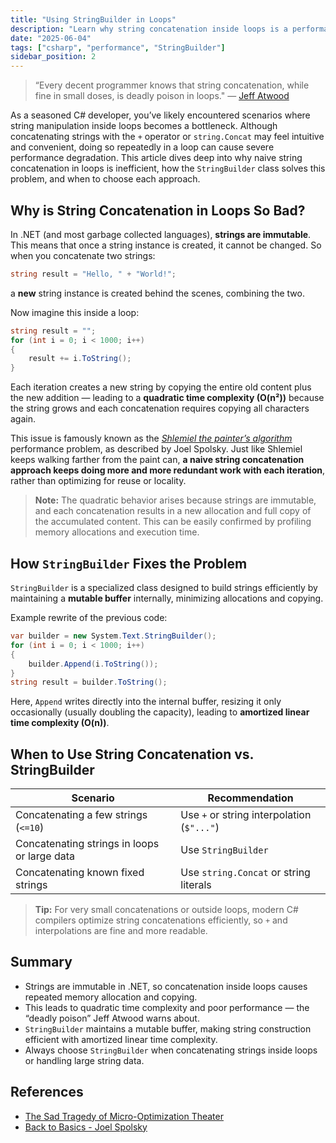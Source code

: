 ```yaml
---
title: "Using StringBuilder in Loops"
description: "Learn why string concatenation inside loops is a performance killer in C#. Discover how StringBuilder helps avoid costly allocations and improves efficiency in high-iteration scenarios."
date: "2025-06-04"
tags: ["csharp", "performance", "StringBuilder"]
sidebar_position: 2
---
```


> “Every decent programmer knows that string concatenation, while fine in small doses, is deadly poison in loops."
> — [Jeff Atwood](https://blog.codinghorror.com/the-sad-tragedy-of-micro-optimization-theater/#:~:text=Every%C2%A0decent%20programmer%20knows%20that%20string%20concatenation%2C%20while%20fine%20in%20small%20doses%2C%20is%20deadly%20poison%20in%20loops.)

As a seasoned C# developer, you’ve likely encountered scenarios where string manipulation inside loops becomes a bottleneck. Although concatenating strings with the `+` operator or `string.Concat` may feel intuitive and convenient, doing so repeatedly in a loop can cause severe performance degradation. This article dives deep into why naive string concatenation in loops is inefficient, how the `StringBuilder` class solves this problem, and when to choose each approach.

## Why is String Concatenation in Loops So Bad?

In .NET (and most garbage collected languages), **strings are immutable**. This means that once a string instance is created, it cannot be changed. So when you concatenate two strings:

```csharp
string result = "Hello, " + "World!";
```

a **new** string instance is created behind the scenes, combining the two.

Now imagine this inside a loop:

```csharp
string result = "";
for (int i = 0; i < 1000; i++)
{
    result += i.ToString();
}
```

Each iteration creates a new string by copying the entire old content plus the new addition — leading to a **quadratic time complexity (O(n²))** because the string grows and each concatenation requires copying all characters again.

This issue is famously known as the *[Shlemiel the painter’s algorithm](https://www.joelonsoftware.com/2001/12/11/back-to-basics/#:~:text=code%20uses%20the-,Shlemiel%20the%C2%A0painter%E2%80%99s%20algorithm,-.%20Who%20is)* performance problem, as described by Joel Spolsky. Just like Shlemiel keeps walking farther from the paint can, **a naive string concatenation approach keeps doing more and more redundant work with each iteration**, rather than optimizing for reuse or locality.

> **Note:** The quadratic behavior arises because strings are immutable, and each concatenation results in a new allocation and full copy of the accumulated content. This can be easily confirmed by profiling memory allocations and execution time.

## How `StringBuilder` Fixes the Problem

`StringBuilder` is a specialized class designed to build strings efficiently by maintaining a **mutable buffer** internally, minimizing allocations and copying.

Example rewrite of the previous code:

```csharp
var builder = new System.Text.StringBuilder();
for (int i = 0; i < 1000; i++)
{
    builder.Append(i.ToString());
}
string result = builder.ToString();
```

Here, `Append` writes directly into the internal buffer, resizing it only occasionally (usually doubling the capacity), leading to **amortized linear time complexity (O(n))**.

## When to Use String Concatenation vs. StringBuilder

| Scenario                                     | Recommendation                             |
| -------------------------------------------- | ------------------------------------------ |
| Concatenating a few strings (`<=10`)          | Use `+` or string interpolation (`$"..."`) |
| Concatenating strings in loops or large data | Use `StringBuilder`                        |
| Concatenating known fixed strings            | Use `string.Concat` or string literals     |

> **Tip:** For very small concatenations or outside loops, modern C# compilers optimize string concatenations efficiently, so `+` and interpolations are fine and more readable.

## Summary

- Strings are immutable in .NET, so concatenation inside loops causes repeated memory allocation and copying.
- This leads to quadratic time complexity and poor performance — the “deadly poison” Jeff Atwood warns about.
- `StringBuilder` maintains a mutable buffer, making string construction efficient with amortized linear time complexity.
- Always choose `StringBuilder` when concatenating strings inside loops or handling large string data.

## References

* [The Sad Tragedy of Micro-Optimization Theater](https://blog.codinghorror.com/the-sad-tragedy-of-micro-optimization-theater/)
* [Back to Basics - Joel Spolsky](https://www.joelonsoftware.com/2001/12/11/back-to-basics/)


<GiscusComment />